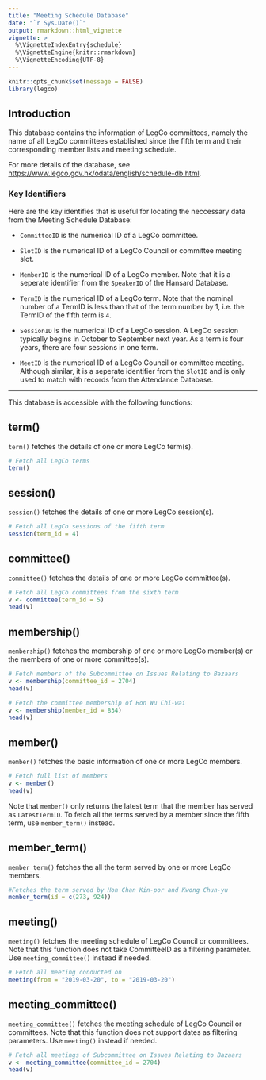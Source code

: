 ```yaml
---
title: "Meeting Schedule Database"
date: "`r Sys.Date()`"
output: rmarkdown::html_vignette
vignette: >
  %\VignetteIndexEntry{schedule} 
  %\VignetteEngine{knitr::rmarkdown} 
  %\VignetteEncoding{UTF-8}
---
```


```r
knitr::opts_chunk$set(message = FALSE)
library(legco)
```

## Introduction

This database contains the information of LegCo committees, namely the name of all LegCo committees established
since the fifth term and their corresponding member lists and meeting schedule.

For more details of the database, see <https://www.legco.gov.hk/odata/english/schedule-db.html>.

### Key Identifiers

Here are the key identifies that is useful for locating the neccessary data from the Meeting Schedule
Database:

* `CommitteeID` is the numerical ID of a LegCo committee.

* `SlotID` is the numerical ID of a LegCo Council or committee meeting slot.

* `MemberID` is the numerical ID of a LegCo member. Note that it is a seperate identifier from the `SpeakerID` 
of the Hansard Database.

* `TermID` is the numerical ID of a LegCo term. Note that the nominal number of a TermID is less than that
of the term number by 1, i.e. the TermID of the fifth term is `4`.

* `SessionID` is the numerical ID of a LegCo session. A LegCo session typically begins in October to September 
next year. As a term is four years, there are four sessions in one term.

* `MeetID` is the numerical ID of a LegCo Council or committee meeting. Although similar, it is a seperate 
identifier from the `SlotID` and is only used to match with records from the Attendance Database.

---

This database is accessible with the following functions:

## term()

`term()` fetches the details of one or more LegCo term(s).

```r
# Fetch all LegCo terms
term()
```

## session()

`session()` fetches the details of one or more LegCo session(s).

```r
# Fetch all LegCo sessions of the fifth term
session(term_id = 4)
```

## committee()

`committee()` fetches the details of one or more LegCo committee(s).

```r
# Fetch all LegCo committees from the sixth term
v <- committee(term_id = 5)
head(v)
```

## membership()

`membership()` fetches the membership of one or more LegCo member(s) or the members of one or more committee(s). 

```r
# Fetch members of the Subcommittee on Issues Relating to Bazaars
v <- membership(committee_id = 2704)
head(v)

# Fetch the committee membership of Hon Wu Chi-wai
v <- membership(member_id = 834)
head(v)
```

## member()

`member()` fetches the basic information of one or more LegCo members.

```r
# Fetch full list of members
v <- member()
head(v)
```

Note that `member()` only returns the latest term that the member has served as `LatestTermID`. To fetch all 
the terms served by a member since the fifth term, use `member_term()` instead.

## member_term()

`member_term()` fetches the all the term served by one or more LegCo members.

```r
#Fetches the term served by Hon Chan Kin-por and Kwong Chun-yu
member_term(id = c(273, 924))
```

## meeting()

`meeting()` fetches the meeting schedule of LegCo Council or committees. Note that this function does 
not take CommitteeID as a filtering parameter. Use `meeting_committee()` instead if needed.

```r
# Fetch all meeting conducted on 
meeting(from = "2019-03-20", to = "2019-03-20")
```

## meeting_committee()

`meeting_committee()` fetches the meeting schedule of LegCo Council or committees. Note that this function does 
not support dates as filtering parameters. Use `meeting()` instead if needed.

```r
# Fetch all meetings of Subcommittee on Issues Relating to Bazaars
v <- meeting_committee(committee_id = 2704)
head(v)
```

